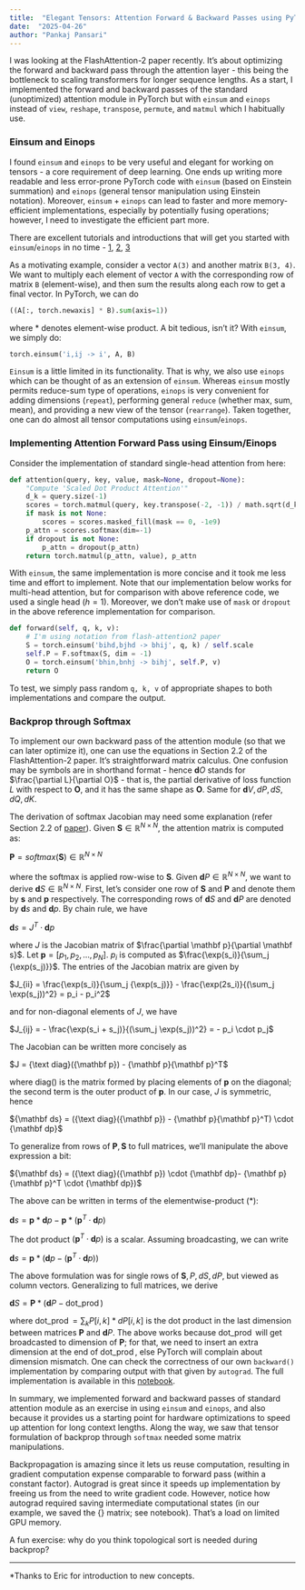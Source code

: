 ---
title:  "Elegant Tensors: Attention Forward & Backward Passes using PyTorch Einsum/Einops"
date:  "2025-04-26"
author: "Pankaj Pansari"
---
I was looking at the FlashAttention-2 paper recently. It's about optimizing the forward and backward pass through the attention layer - this being the bottleneck to scaling transformers for longer sequence lengths. As a start, I implemented the forward and backward passes of the standard (unoptimized) attention module in PyTorch but with `einsum` and `einops` instead of `view`, `reshape`, `transpose`, `permute`, and `matmul` which I habitually use. 

### Einsum and Einops

I found `einsum` and `einops` to be very useful and elegant for working on tensors - a core requirement of deep learning. One ends up writing more readable and less error-prone PyTorch code with `einsum` (based on Einstein summation) and `einops` (general tensor manipulation using Einstein notation). Moreover, `einsum` + `einops` can lead to faster and more memory-efficient implementations, especially by potentially fusing operations; however, I need to investigate the efficient part more.

There are excellent tutorials and introductions that will get you started with `einsum`/`einops` in no time - 
[1](https://ejenner.com/post/einsum/), [2](https://ajcr.net/Basic-guide-to-einsum/), [3](https://github.com/arogozhnikov/einops/blob/main/docs/1-einops-basics.ipynb)

As a motivating example, consider a vector `A(3)` and another matrix `B(3, 4)`. We want to multiply each element of vector `A` with the corresponding row of matrix `B` (element-wise), and then sum the results along each row to get a final vector. In PyTorch, we can do

```python
((A[:, torch.newaxis] * B).sum(axis=1))
```
where $*$ denotes element-wise product. A bit tedious, isn't it? With `einsum`, we simply do:

```python
torch.einsum('i,ij -> i', A, B)
```

`Einsum` is a little limited in its functionality. That is why, we also use `einops` which can be thought of as an extension of `einsum`. Whereas `einsum` mostly permits reduce-sum type of operations, `einops` is very convenient for adding dimensions (`repeat`), performing general `reduce` (whether max, sum, mean), and providing a new view of the tensor (`rearrange`). Taken together, one can do almost all tensor computations using `einsum`/`einops`.

### Implementing Attention Forward Pass using Einsum/Einops

Consider the implementation of standard single-head attention from here:

```python
def attention(query, key, value, mask=None, dropout=None):
    "Compute 'Scaled Dot Product Attention'"
    d_k = query.size(-1)
    scores = torch.matmul(query, key.transpose(-2, -1)) / math.sqrt(d_k)
    if mask is not None:
        scores = scores.masked_fill(mask == 0, -1e9)
    p_attn = scores.softmax(dim=-1)
    if dropout is not None:
        p_attn = dropout(p_attn)
    return torch.matmul(p_attn, value), p_attn
```

With `einsum`, the same implementation is more concise and it took me less time and effort to implement. Note that our implementation below works for multi-head attention, but for comparison with above reference code, we used a single head ($h = 1$). Moreover, we don't make use of `mask` or `dropout` in the above reference implementation for comparison.

```python
def forward(self, q, k, v):
    # I'm using notation from flash-attention2 paper
    S = torch.einsum('bihd,bjhd -> bhij', q, k) / self.scale
    self.P = F.softmax(S, dim = -1)
    O = torch.einsum('bhin,bnhj -> bihj', self.P, v)
    return O
```
To test, we simply pass random `q, k, v` of appropriate shapes to both implementations and compare the output.

### Backprop through Softmax 

To implement our own backward pass of the attention module (so that we can later optimize it), one can use the equations in Section 2.2 of the FlashAttention-2 paper. It's straightforward matrix calculus. One confusion may be symbols are in shorthand format - hence $\mathbf dO$ stands for $\frac{\partial L}{\partial O}$ - that is, the partial derivative of loss function $L$ with respect to $\mathbf O$, and it has the same shape as $\mathbf O$. Same for $\mathbf dV, dP, dS, dQ, dK$.

The derivation of softmax Jacobian may need some explanation (refer Section 2.2 of [paper](https://arxiv.org/pdf/2307.08691)). Given ${\mathbf S} \in {\mathbb R}^{N \times N}$, the attention matrix is computed as:

${\mathbf P} = softmax({\mathbf S}) \in {\mathbb R}^{N \times N}$

where the softmax is applied row-wise to $\mathbf S$. Given ${\mathbf dP} \in {\mathbb R}^{N \times N}$, we want to derive ${\mathbf dS} \in {\mathbb R}^{N \times N}$. First, let's consider one row of $\mathbf S$ and $\mathbf P$ and denote them by $\mathbf s$ and $\mathbf p$ respectively. The corresponding rows of $\mathbf dS$ and $\mathbf dP$ are denoted by $\mathbf ds$ and $\mathbf dp$. By chain rule, we have

${\mathbf ds} = J^T \cdot {\mathbf dp}$

where $J$ is the Jacobian matrix of $\frac{\partial \mathbf p}{\partial \mathbf s}$. Let ${\mathbf p} = [p_1, p_2, \dots , p_N]$. $p_i$ is computed as $\frac{\exp(s_i)}{\sum_j {\exp(s_j)}}$. The entries of the Jacobian matrix are given by

$J_{ii} = \frac{\exp(s_i)}{\sum_j {\exp(s_j)}} - \frac{\exp(2s_i)}{(\sum_j \exp(s_j))^2} = p_i - p_i^2$ 

and for non-diagonal elements of $J$, we have

$J_{ij} = - \frac{\exp(s_i + s_j)}{(\sum_j \exp(s_j))^2} = - p_i \cdot p_j$ 

The Jacobian can be written more concisely as

$J = {\text diag}({\mathbf p}) - {\mathbf p}{\mathbf p}^T$

where diag() is the matrix formed by placing elements of ${\mathbf p}$ on the diagonal; the second term is the outer product of $\mathbf p$. In our case, $J$ is symmetric, hence 

${\mathbf ds} = ({\text diag}({\mathbf p}) - {\mathbf p}{\mathbf p}^T) \cdot {\mathbf dp}$

To generalize from rows of ${\mathbf P}, {\mathbf S}$ to full matrices, we'll manipulate the above expression a bit:

${\mathbf ds} = ({\text diag}({\mathbf p}) \cdot {\mathbf dp}- {\mathbf p}{\mathbf p}^T \cdot {\mathbf dp})$

The above can be written in terms of the elementwise-product ($*$):

${\mathbf ds} = {\mathbf p} * {\mathbf dp}- {\mathbf p} * ({\mathbf p}^T \cdot {\mathbf dp})$

The dot product $({\mathbf p}^T \cdot {\mathbf dp})$ is a scalar. Assuming broadcasting, we can write

${\mathbf ds} = {\mathbf p} * ({\mathbf dp}- ({\mathbf p}^T \cdot {\mathbf dp}))$

The above formulation was for single rows of $\mathbf S, P, dS, dP$, but viewed as column vectors. Generalizing to full matrices, we derive

${\mathbf dS} = {\mathbf P} * ({\mathbf dP} - \operatorname{dot\_prod})$

where $\operatorname{dot\_prod} = \sum_k P[i, k] * dP[i, k]$ is the dot product in the last dimension between matrices $\mathbf P$ and $\mathbf dP$. The above works because $\operatorname{dot\_prod}$ will get broadcasted to dimension of $\mathbf P$; for that, we need to insert an extra dimension at the end of $\operatorname{dot\_prod}$, else PyTorch will complain about dimension mismatch. One can check the correctness of our own `backward()` implementation by comparing output with that given by `autograd`. The full implementation is available in this [notebook](https://colab.research.google.com/drive/182WK4z_t7H77SamdgdCYpoNOiVqHgiEQ?usp=drive_link). 

In summary, we implemented forward and backward passes of standard attention module as an exercise in using `einsum` and `einops`, and also because it provides us a starting point for hardware optimizations to speed up attention for long context lengths. Along the way, we saw that tensor formulation of backprop through `softmax` needed some matrix manipulations.

:::{.callout-note}
Backpropagation is amazing since it lets us reuse computation, resulting in gradient computation expense comparable to forward pass (within a constant factor). Autograd is great since it speeds up implementation by freeing us from the need to write gradient code. However, notice how autograd required saving intermediate computational states (in our example, we saved the {\bf P} matrix; see notebook). That's a load on limited GPU memory.

A fun exercise: why do you think topological sort is needed during backprop?
:::

---
*Thanks to Eric for introduction to new concepts. 
